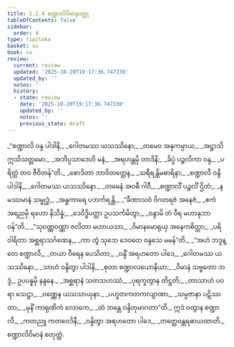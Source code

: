 ```yaml
---
title: 1.2.4 စဏ္ဍာလိဝိမာနဝတ္ထု
tableOfContents: false
sidebar:
  order: 4
type: tipitaka
basket: su
book: vv
review:
  current: review
  updated: '2025-10-20T19:17:36.747330'
  updated_by: ''
  notes: ''
  history:
  - state: review
    date: '2025-10-20T19:17:36.747330'
    updated_by: ''
    notes: ''
    previous_state: draft
---
```



<DynamicBreadcrumb />


<ReviewStatus review={frontmatter.review} showDetails={true} />

<HypothesisAnnotation frontmatter={frontmatter} />

<Division number="195" book="vv" e="ch" v="19" p="25">

<Paragraph number="219" type="verses" book="vv">
_“စဏ္ဍာလိ ဝန္ဒ ပါဒါနိ,_  
_ဂေါတမဿ ယသဿိနော;_  
_တမေဝ အနုကမ္ပာယ,_  
_အဋ္ဌာသိ ဣသိသတ္တမော._  

</Paragraph>

</Division>
<Division number="196" book="vv" e="ch" v="19" p="25">

<Paragraph number="220" type="verses" book="vv">
_အဘိပ္ပသာဒေဟိ မနံ,_  
_အရဟန္တမှိ တာဒိနိ;_  
_ခိပ္ပံ ပဉ္ဇလိကာ ဝန္ဒ,_  
_ပရိတ္တံ တဝ ဇီဝိတန်”တိ._  

</Paragraph>

</Division>
<Division number="197" book="vv" e="ch" v="19" p="25">

<Paragraph number="221" type="verses" book="vv">
_စောဒိတာ ဘာဝိတတ္တေန,_  
_သရီရန္တိမဓာရိနာ;_  
_စဏ္ဍာလီ ဝန္ဒိ ပါဒါနိ,_  
_ဂေါတမဿ ယသဿိနော._  

</Paragraph>

</Division>
<Division number="198" book="vv" e="ch" v="19" p="25">

<Paragraph number="222" type="verses" book="vv">
_တမေနံ အဝဓီ ဂါဝီ,_  
_စဏ္ဍာလိံ ပဉ္ဇလိံ ဌိတံ;_  
_နမဿမာနံ သမ္ဗုဒ္ဓံ,_  
_အန္ဓကာရေ ပဘင်္ကရန္တိ._  

</Paragraph>

</Division>
<Division number="199" book="vv" e="ch" v="19" p="26">

<Paragraph number="223" type="verses" book="vv">
_“ခီဏာသဝံ ဝိဂတရဇံ အနေဇံ,_  
_ဧကံ အရညမှိ ရဟော နိသိန္နံ;_  
_ဒေဝိဒ္ဓိပတ္တာ ဥပသင်္ကမိတွာ,_  
_ဝန္ဒာမိ တံ ဝီရ မဟာနုဘာဝန်”တိ._  

</Paragraph>

</Division>
<Division number="200" book="vv" e="ch" v="19" p="26">

<Paragraph number="224" type="verses" book="vv">
_“သုဝဏ္ဏဝဏ္ဏာ ဇလိတာ မဟာယသာ,_  
_ဝိမာနမောရုယှ အနေကစိတ္တာ;_  
_ပရိဝါရိတာ အစ္ဆရာသင်္ဂဏေန,_  
_ကာ တွံ သုဘေ ဒေဝတေ ဝန္ဒသေ မမန်”တိ._  

</Paragraph>

</Division>
<Division number="201" book="vv" e="ch" v="19" p="26">

<Paragraph number="225" type="verses" book="vv">
_“အဟံ ဘဒ္ဒန္တေ စဏ္ဍာလီ,_  
_တယာ ဝီရေန ပေသိတာ;_  
_ဝန္ဒိံ အရဟတော ပါဒေ,_  
_ဂေါတမဿ ယသဿိနော._  

</Paragraph>

</Division>
<Division number="202" book="vv" e="ch" v="19" p="26">

<Paragraph number="226" type="verses" book="vv">
_သာဟံ ဝန္ဒိတွာ ပါဒါနိ,_  
_စုတာ စဏ္ဍာလယောနိယာ;_  
_ဝိမာနံ သဗ္ဗတော ဘဒ္ဒံ,_  
ဥပပန္နမှိ နန္ဒနေ._  

</Paragraph>

</Division>
<Division number="203" book="vv" e="ch" v="19" p="26">

<Paragraph number="227" type="verses" book="vv">
_အစ္ဆရာနံ သတသဟဿံ,_  
_ပုရက္ခတွာန တိဋ္ဌတိ;_  
_တာသာဟံ ပဝရာ သေဋ္ဌာ,_  
_ဝဏ္ဏေန ယသသာယုနာ._  

</Paragraph>

</Division>
<Division number="204" book="vv" e="ch" v="19" p="26">

<Paragraph number="228" type="verses" book="vv">
_ပဟူတကတကလျာဏာ,_  
_သမ္ပဇာနာ ပဋိဿတာ;_  
_မုနိံ ကာရုဏိကံ လောကေ,_  
_တံ ဘန္တေ ဝန္ဒိတုမာဂတာ”တိ._  

</Paragraph>

</Division>
<Division number="205" book="vv" e="ch" v="19" p="26">

<Paragraph number="229" type="verses" book="vv">
ဣဒံ ဝတွာန စဏ္ဍာလီ,_  
_ကတညူ ကတဝေဒိနီ;_  
_ဝန္ဒိတွာ အရဟတော ပါဒေ,_  
_တတ္ထေဝန္တရဓာယထာတိ._  


</Paragraph>
</Division>

<Paragraph number="230" type="center" book="vv">
စဏ္ဍာလိဝိမာနံ စတုတ္ထံ.
</Paragraph>